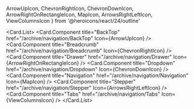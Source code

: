   ArrowUpIcon,
  ChevronRightIcon,
  ChevronDownIcon,
  ArrowRightOnRectangleIcon,
  MapIcon,
  ArrowsRightLeftIcon,
  ViewColumnsIcon
} from '@heroicons/react/24/outline'

<Card.List>
  <Card.Component
    title="BackTop"
    href="/archive/navigation/BackTop"
    Icon={ArrowUpIcon}
  />
  <Card.Component
    title="Breadcrumb"
    href="/archive/navigation/Breadcrumb"
    Icon={ChevronRightIcon}
  />
  <Card.Component
    title="Drawer"
    href="/archive/navigation/Drawer"
    Icon={ArrowRightOnRectangleIcon}
  />
  <Card.Component
    title="Dropdown"
    href="/archive/navigation/Dropdown"
    Icon={ChevronDownIcon}
  />
  <Card.Component
    title="Navigation"
    href="/archive/navigation/Navigation"
    Icon={MapIcon}
  />
  <Card.Component
    title="Stepper"
    href="/archive/navigation/Stepper"
    Icon={ArrowsRightLeftIcon}
  />
  <Card.Component
    title="Tabs"
    href="/archive/navigation/Tabs"
    Icon={ViewColumnsIcon}
  />
</Card.List>
